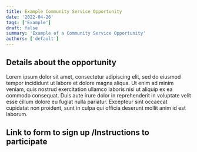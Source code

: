 ```yaml
---
title: Example Community Service Opportunity
date: '2022-04-26'
tags: ['Example']
draft: false
summary: 'Example of a Community Service Opportunity'
authors: ['default']
---
```


## Details about the opportunity

Lorem ipsum dolor sit amet, consectetur adipiscing elit, sed do eiusmod tempor incididunt ut labore et dolore magna aliqua. Ut enim ad minim veniam, quis nostrud exercitation ullamco laboris nisi ut aliquip ex ea commodo consequat. Duis aute irure dolor in reprehenderit in voluptate velit esse cillum dolore eu fugiat nulla pariatur. Excepteur sint occaecat cupidatat non proident, sunt in culpa qui officia deserunt mollit anim id est laborum.

## Link to form to sign up /Instructions to participate

